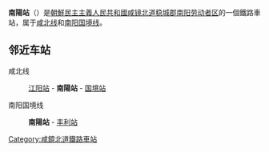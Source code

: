 {{unreferenced|time=2015-02-02T08:33:05+00:00}}
{{朝鮮半島車站資訊
|公司色 = blue
|文字色 = 
|站名 = 南陽站
|圖片 = Namyang Station from Tumen.JPG
|pxl = 
|圖片說明 =
|前一站1 = [[江阳站|江阳]]
|前一站距離1 = 6.1
|後一站距離1 = 3.9
|後一站1 = [[丰利站|丰利]]
|所屬路線1 = [[咸北线|咸北线]]
|距離1 = 165.9
|起點站1 = [[青岩站|青岩]]
|前一站2 = 
|前一站距離2 = 
|後一站距離2 = 0.8
|後一站2 = [[国境站|国境]]
|所屬路線2 = [[南阳国境线|南阳国境线]]
|距離2 = 0.0
|起點站2 = 南陽
|諺文 = 남양역
|朝鮮漢字 = 南陽驛
|文觀部式 = Namyang-yeok
|馬-賴式 = Namyang-yŏk
|副站名 = 
|車站編號 = 
|停站路線數 = 
|所屬公司 = [[朝鮮民主主義人民共和國鐵道省|朝鮮民主主義人民共和國鐵道省]]
|所在地 =[[咸镜北道|咸镜北道]][[稳城郡|稳城郡]][[南阳劳动者区|南阳劳动者区]]
|車站構造 = 地面车站
|月台配置 = 
|啟用年月日 =
|廢站年月日 = 
|上下車人次 = 
|統計年度 = 
|轉車 = 
|備註 = 
|全寬備註 = 
}}

'''南陽站'''（{{kor|k=남양역|hj=南陽驛}}）是[[朝鮮民主主義人民共和國|朝鮮民主主義人民共和國]][[咸镜北道|咸镜北道]][[稳城郡|稳城郡]][[南阳劳动者区|南阳劳动者区]]的一個鐵路車站，属于[[咸北线|咸北线]]和[[南阳国境线|南阳国境线]]。

==邻近车站==
咸北线
:[[江阳站|江阳站]] - '''南陽站''' - [[国境站|国境站]]
南阳国境线
:'''南陽站''' - [[丰利站|丰利站]]

{{朝鲜铁路小作品}}

{{咸北线}}
{{南阳国境线}}

[[Category:咸鏡北道鐵路車站|Category:咸鏡北道鐵路車站]]